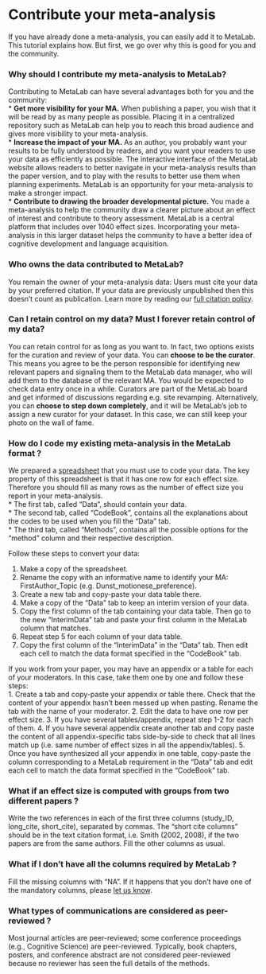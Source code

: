 
Contribute your meta-analysis
=============================================================

If you have already done a meta-analysis, you can easily add it to MetaLab. This tutorial explains how. But first, we go over why this is good for you and the community.

### Why should I contribute my meta-analysis to MetaLab?

Contributing to MetaLab can have several advantages both for you and the community:  
* **Get more visibility for your MA.** When publishing a paper, you wish that it will be read by as many people as possible. Placing it in a centralized repository such as MetaLab can help you to reach this broad audience and gives more visibility to your meta-analysis.  
* **Increase the impact of your MA.** As an author, you probably want your results to be fully understood by readers, and you want your readers to use your data as efficiently as possible. The interactive interface of the MetaLab website allows readers to better navigate in your meta-analysis results than the paper version, and to play with the results to better use them when planning experiments. MetaLab is an opportunity for your meta-analysis to make a stronger impact.  
* **Contribute to drawing the broader developmental picture.** You made a meta-analysis to help the community draw a clearer picture about an effect of interest and contribute to theory assessment. MetaLab is a central platform that includes over 1040 effect sizes. Incorporating your meta-analysis in this larger dataset helps the community to have a better idea of cognitive development and language acquisition.

### Who owns the data contributed to MetaLab? 

You remain the owner of your meta-analysis data: Users must cite your data by your preferred citation. If your data are previously unpublished then this doesn't count as publication. Learn more by reading our [full citation policy](https://langcog.github.io/metalab2/publications.html). 

### Can I retain control on my data? Must I forever retain control of my data?

You can retain control for as long as you want to. In fact, two options exists for the curation and review of your data. You can **choose to be the curator**. This means you agree to be the person responsible for identifying new relevant papers and signaling them to the MetaLab data manager, who will add them to the database of the relevant MA. You would be expected to check data entry once in a while. Curators are part of the MetaLab board and get informed of discussions regarding e.g. site revamping. Alternatively, you can **choose to step down completely**, and it will be MetaLab’s job to assign a new curator for your dataset. In this case, we can still keep your photo on the wall of fame.

### How do I code my existing meta-analysis in the MetaLab format ? 

We prepared a [spreadsheet](https://docs.google.com/spreadsheets/d/12Y_2BcFSu48t0F8a_xrY1Ro2fJoCIV1h8O627WNcrjY/edit#gid=0) that you must use to code your data. The key property of this spreadsheet is that it has one row for each effect size. Therefore you should fill as many rows as the number of effect size you report in your meta-analysis.   
* The first tab, called “Data”, should contain your data.   
* The second tab, called “CodeBook”, contains all the explanations about the codes to be used when you fill the “Data” tab.   
* The third tab, called “Methods”, contains all the possible options for the “method” column and their respective description. 

Follow these steps to convert your data:   

1. Make a copy of the spreadsheet.  
2. Rename the copy  with an informative name to identify your MA: FirstAuthor_Topic (e.g. Dunst_motionese_preference).  
3. Create a new tab and copy-paste your data table there.  
4. Make a copy of the “Data” tab to keep an interim version of your data.  
5. Copy the first column of the tab containing your data table. Then go to the new “InterimData” tab and paste your first column in the MetaLab column that matches.   
6. Repeat step 5 for each column of your data table.  
7. Copy the first column of the “InterimData” in the “Data” tab. Then edit each cell to match the data format specified in the “CodeBook” tab.  

If you work from your paper, you may have an appendix or a table for each of your moderators. In this case, take them one by one and follow these steps:  
1. Create a tab and copy-paste your appendix or table there. Check that the content of your appendix hasn’t been messed up when pasting. Rename the tab with the name of your moderator.
2. Edit the data to have one row per effect size. 
3. If you have several tables/appendix, repeat step 1-2 for each of them.
4. If you have several appendix create another tab and copy paste the content of all appendix-specific tabs side-by-side to check that all lines match up (i.e. same number of effect sizes in all the appendix/tables).
5. Once you have synthesized all your appendix in one table, copy-paste the column corresponding to a MetaLab requirement in the “Data” tab and edit each cell to match the data format specified in the “CodeBook” tab.   

### What if an effect size is computed with groups from two different papers ?

Write the two references in each of the first three columns (study_ID, long_cite, short_cite), separated by commas. The “short cite columns” should be in the text citation format, i.e. Smith (2002, 2008), if the two papers are from the same authors. 
Fill the other columns as usual. 

### What if I don’t have all the columns required by MetaLab ?

Fill the missing columns with “NA”. If it happens that you don’t have one of the mandatory columns, please [let us know](metalab-project@googlegroups.com).

### What types of communications are considered as peer-reviewed ?

Most journal articles are peer-reviewed; some conference proceedings (e.g., Cognitive Science) are peer-reviewed. Typically, book chapters, posters, and conference abstract are not considered peer-reviewed because no reviewer has seen the full details of the methods.

